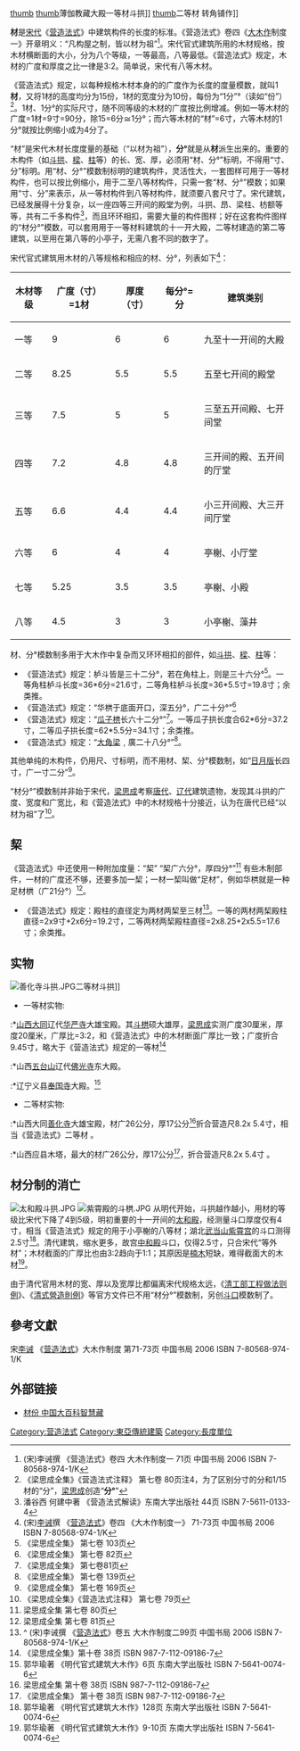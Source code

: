 [[文件:营造法式大木作.JPG|thumb]]
[[文件:Bhagavan_Hall_dougong.jpg|thumb]]薄伽教藏大殿一等材斗拱]]
[[文件:Fogong_temple_corner_dougong.JPG|thumb]]二等材 转角铺作]]

'''材'''是[[宋代|宋代]]《[[营造法式|营造法式]]》中建筑构件的长度的标准。《营造法式》卷四《[[大木作|大木作]]制度一》开章明义：“凡构屋之制，皆以材为祖”<ref>(宋)李诫撰 《营造法式》卷四 大木作制度一  71页   中国书局 2006 ISBN 7-80568-974-1/K </ref>。宋代官式建筑所用的木材规格，按木材横断面的大小，分为八个等级，一等最高，八等最低。《营造法式》规定，木材的广度和厚度之比一律是3:2。简单说，宋代有八等木材。

《营造法式》规定，以每种规格木材本身的的广度作为长度的度量模数，就叫1'''材'''，又将1材的高度均分为15份，1材的宽度分为10份，每份为“1分”°（读如“份”）<ref>《梁思成全集》《营造法式注释》 第七卷 80页注4，为了区别分寸的分和1/15材的“分”，[[梁思成|梁思成]]创造“'''分°'''”</ref>。1材、1分°的实际尺寸，随不同等级的木材的广度按比例增减。例如一等木材的广度=1材=9寸=90分，除15=6分≅1分°；而六等木材的“材”=6寸，六等木材的1分°就按比例缩小成为4分了。

“材”是宋代木材长度度量的基础（“以材为祖”），'''分°'''就是从'''材'''派生出来的。重要的木构件（如[[斗拱|斗拱]]、[[樑|樑]]、[[柱|柱]]等）的长、宽、厚，必须用“材、分°”标明，不得用“寸、分”标明。用“材、分°”模数制标明的建筑构件，灵活性大，一套图样可用于一等材构件，也可以按比例缩小，用于二至八等材构件，只需一套“材、分°”模数；如果用“寸、分”来表示，从一等材构件到八等材构件，就须要八套尺寸了。宋代建筑，已经发展得十分复杂，以一座四等三开间的殿堂为例，斗拱、昂、梁柱、枋额等等，共有二千多构件<ref>潘谷西 何建中著 《营造法式解读》东南大学出版社  44页   ISBN 7-5611-0133-4</ref>，而且环环相扣，需要大量的构件图样；好在这套构件图样的“材分°”模数，可以套用用于一等材料建筑的十一开大殿，二等材建造的第二等建筑，以至用在第八等的小亭子，无需八套不同的数字了。

宋代官式建筑用木材的八等规格和相应的材、分°，列表如下<ref>(宋)[[李诫|李诫]]撰 《[[营造法式|营造法式]]》卷四 《大木作制度一》  71-73页   中国书局 2006 ISBN 7-80568-974-1/K </ref>：

{| border="0" width="700" align="center" style="border: 5px solid #999; background-color:#FFFFFF"
|-align="了法庭" bgcolor="#CCCCCC"
! 木材等级
! 广度（寸）=1材
! 厚度（寸）
! 每分°=分
! 建筑类别
|-----
| 一等
| 9
| 6
| 6
| 九至十一开间的大殿
|-----bgcolor="#EFEFEF"
| 二等
| 8.25
| 5.5
| 5.5
| 五至七开间的殿堂
|-----
| 三等
| 7.5
| 5
| 5
| 三至五开间殿、七开间堂
|-----bgcolor="#EFEFEF"
| 四等
| 7.2
| 4.8
| 4.8
| 三开间的殿、五开间的厅堂
|-----
| 五等
| 6.6
| 4.4
| 4.4
| 小三开间殿、大三开间厅堂
|-----bgcolor="#EFEFEF"
| 六等
| 6
| 4
| 4
| 亭榭、小厅堂
|-----
| 七等
| 5.25
| 3.5
| 3.5
| 亭榭、小殿
|-----bgcolor="#EFEFEF"
| 八等
| 4.5
| 3
| 3
| 小亭榭、藻井
|}

材、分°模数制多用于大木作中复杂而又环环相扣的部件，如[[斗拱|斗拱]]、[[樑|樑]]、[[柱|柱]]等：
*《营造法式》规定：栌斗皆是三十二分°，若在角柱上，则是三十六分°<ref>《梁思成全集》 第七卷 103页</ref>。一等角柱栌斗长度=36*6分=21.6寸，二等角柱栌斗长度=36*5.5寸=19.8寸；余类推。
*《营造法式》规定：“华栱于底面开口，深五分°，广二十分°”<ref>《梁思成全集》 第七卷 82页</ref>
*《营造法式》规定：“[[瓜子栱|瓜子栱]]长六十二分°”<ref>《梁思成全集》 第七卷81页</ref>。一等瓜子拱长度合62*6分=37.2寸，二等瓜子拱长度=62*5.5分=34.1寸；余类推。
*《营造法式》规定：“[[大角梁|大角梁]]﹐廣二十八分°”<ref>《梁思成全集》 第七卷 139页</ref>。
其他单纯的木构件，仍用尺、寸标明，而不用材、栔、分°模数制，如“[[日月版|日月版]]长四寸，广一寸二分”<ref>《梁思成全集》 第七卷 169页</ref>。

“材分°”模数制并非始于宋代，[[梁思成|梁思成]]考察[[唐代|唐代]]、[[辽代|辽代]]建筑遗物，发现其斗拱的广度、宽度和广宽比，和《营造法式》中的木材规格十分接近，认为在唐代已经“以材为祖”了<ref>《梁思成全集》《营造法式注释》 第七卷  79页</ref>。

==栔==
《营造法式》中还使用一种附加度量：“栔”
“栔广六分°，厚四分°”<ref>梁思成全集 第七卷 80页</ref>
有些木制部件，一材的广度还不够，还要多加一栔；一材一栔叫做“足材”，例如华栱就是一种足材栱（广21分°）<ref>梁思成全集 第七卷 81页</ref>。

*《营造法式》规定：殿柱的直径定为两材两栔至三材<ref>^ (宋)李诫撰 《[[营造法式|营造法式]]》卷五 大木作制度二99页 中国书局 2006 ISBN 7-80568-974-1/K </ref>。一等的两材两栔殿柱直径=2x9寸+2x6分=19.2寸，二等两材两栔殿柱直径=2x8.25+2x5.5=17.6寸；余类推。
==实物==
[[File:善化寺斗拱.JPG|thumb]]二等材斗拱]]
* 一等材实物:
:*[[山西|山西]][[大同市|大同]]辽代[[华严寺|华严寺]]大雄宝殿。其[[斗栱|斗栱]]硕大雄厚，[[梁思成|梁思成]]实测广度30厘米，厚度20厘米，广厚比=3:2，和《营造法式》中的木材断面广厚比一致；广度折合9.45寸，略大于《营造法式》规定的一等材<ref>《梁思成全集》第十卷  38页  ISBN  987-7-112-09186-7</ref>
:*山西[[五台山|五台山]]辽代[[佛光寺|佛光寺]]东大殿。
:*辽宁义县[[奉国寺|奉国寺]]大殿。<ref>郭华瑜著 《明代官式建筑大木作》6页  东南大学出版社 ISBN 7-5641-0074-6</ref>
* 二等材实物:
:*山西大同[[善化寺|善化寺]]大雄宝殿，材广26公分，厚17公分<ref>梁思成全集 第十卷  38页  ISBN  987-7-112-09186-7</ref>折合营造尺8.2x 5.4寸，相当《营造法式》二等材 。
:*山西应县木塔，最大的材广26公分，厚17公分<ref>《梁思成全集》 第十卷  38页  ISBN  987-7-112-09186-7</ref>，折合营造尺8.2x 5.4寸 。

==材分制的消亡==
[[File:太和殿斗拱.JPG|thumb]]
[[File:紫霄殿的斗栱.JPG|thumb]]
从明代开始，斗拱越作越小，用材的等级比宋代下降了4到5级，明初重要的十一开间的[[太和殿|太和殿]]，经测量斗口厚度仅有4寸，相当《营造法式》规定的用于小亭榭的八等材；湖北[[武当山|武当山]][[紫霄宫|紫霄宫]]的斗口测得2.5寸<ref>郭华瑜著 《明代官式建筑大木作》128页 东南大学出版社 ISBN 7-5641-0074-6</ref>。清代建筑，缩水更多，故宫[[中和殿|中和殿]]斗口，仅得2.5寸，只合宋代“等外材”；木材截面的广厚比也由3:2趋向于1:1；其原因是[[楠木|楠木]]短缺，难得截面大的木材<ref>郭华瑜著 《明代官式建筑大木作》9-10页 东南大学出版社 ISBN 7-5641-0074-6</ref>。

由于清代官用木材的宽、厚以及宽厚比都偏离宋代规格太远，《[[清工部工程做法则例|清工部工程做法则例]]》、《[[清式營造則例|清式營造則例]]》等官方文件已不用“材分°”模数制，另创[[斗口|斗口]]模数制了。

==參考文獻==
<div class="references-small">
<references></references>
</div>
宋[[李诫|李诫]] 《[[营造法式|营造法式]]》大木作制度 第71-73页  中国书局 2006 ISBN 7-80568-974-1/K


==外部链接==
*[http://140.133.6.14/cpedia/Content.asp?ID=75446  材份 中国大百科智慧藏]{{dead link|date=2018年1月 |bot=InternetArchiveBot |fix-attempted=yes }}

[[Category:营造法式|Category:营造法式]]
[[Category:東亞傳統建築|Category:東亞傳統建築]]
[[Category:長度單位|Category:長度單位]]